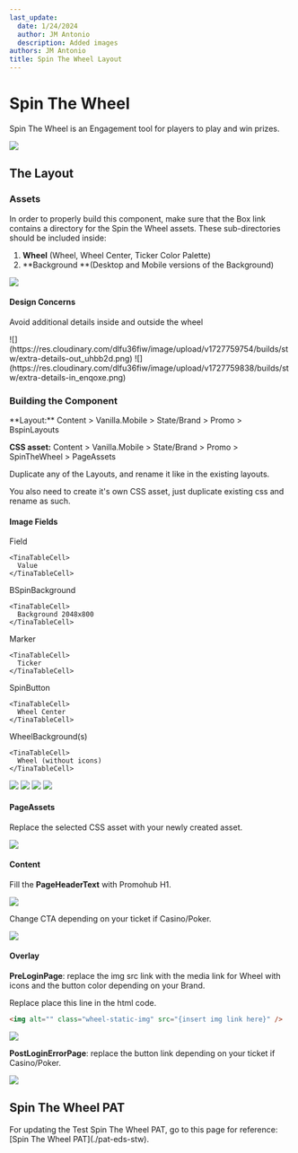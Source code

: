 ```yaml
---
last_update:
  date: 1/24/2024
  author: JM Antonio
  description: Added images
authors: JM Antonio
title: Spin The Wheel Layout
---
```


# Spin The Wheel

Spin The Wheel is an Engagement tool for players to play and win prizes.

![](https://res.cloudinary.com/dlfu36fiw/image/upload/v1709887578/builds/stw/k3lsdnhfs2g0yprea4nv.png)

## The Layout

### Assets

<Admonition type="info" title="Required Assets">
  In order to properly build this component, make sure that the Box link contains a directory for the Spin the Wheel assets. These sub-directories should be included inside:

  1. **Wheel** (Wheel, Wheel Center, Ticker Color Palette)
  2. **Background **(Desktop and Mobile versions of the Background)

  ![](https://res.cloudinary.com/dlfu36fiw/image/upload/v1727754619/builds/stw/Screenshot_2024-10-01_114834_mtkjso.png)
</Admonition>

#### Design Concerns

Avoid additional details inside and outside the wheel

<Row>
  <Col ratio={1} sticky={false}>
    ![](https://res.cloudinary.com/dlfu36fiw/image/upload/v1727759754/builds/stw/extra-details-out_uhbb2d.png)
  </Col>

  <Col ratio={1} sticky={false}>
    ![](https://res.cloudinary.com/dlfu36fiw/image/upload/v1727759838/builds/stw/extra-details-in_enqoxe.png)
  </Col>
</Row>

### Building the Component

<Admonition type="info" title="SiteCore Path">
  **Layout:**
  Content > Vanilla.Mobile > State/Brand > Promo > BspinLayouts

  **CSS asset:**
  Content > Vanilla.Mobile > State/Brand > Promo > SpinTheWheel > PageAssets
</Admonition>

Duplicate any of the Layouts, and rename it like in the existing layouts.

You also need to create it's own CSS asset, just duplicate existing css and rename as such.

#### Image Fields

<TinaTable topHeader={true}>
  <TinaTableRow>
    <TinaTableCell>
      Field
    </TinaTableCell>

    <TinaTableCell>
      Value
    </TinaTableCell>
  </TinaTableRow>

  <TinaTableRow>
    <TinaTableCell>
      BSpinBackground
    </TinaTableCell>

    <TinaTableCell>
      Background 2048x800
    </TinaTableCell>
  </TinaTableRow>

  <TinaTableRow>
    <TinaTableCell>
      Marker
    </TinaTableCell>

    <TinaTableCell>
      Ticker
    </TinaTableCell>
  </TinaTableRow>

  <TinaTableRow>
    <TinaTableCell>
      SpinButton
    </TinaTableCell>

    <TinaTableCell>
      Wheel Center
    </TinaTableCell>
  </TinaTableRow>

  <TinaTableRow>
    <TinaTableCell>
      WheelBackground(s)
    </TinaTableCell>

    <TinaTableCell>
      Wheel (without icons)
    </TinaTableCell>
  </TinaTableRow>
</TinaTable>

![](https://res.cloudinary.com/dlfu36fiw/image/upload/v1709887574/builds/stw/ykpjjxrcj1va9atzetol.png)
![](https://res.cloudinary.com/dlfu36fiw/image/upload/v1709887575/builds/stw/haqanz2xpyrwjygp84qn.png)
![](https://res.cloudinary.com/dlfu36fiw/image/upload/v1709887512/builds/stw/adefyl5vmzuy7yifhewc.png)
![](https://res.cloudinary.com/dlfu36fiw/image/upload/v1709887513/builds/stw/xnwitpgw9o80vhqekbcq.png)

#### PageAssets

Replace the selected CSS asset with your newly created asset.

![](https://res.cloudinary.com/dlfu36fiw/image/upload/v1709887511/builds/stw/emon66atrvpflvq5lags.png)

#### Content

Fill the **PageHeaderText** with Promohub H1.

![](https://res.cloudinary.com/dlfu36fiw/image/upload/v1709887511/builds/stw/jhvpx6qdbpknhrwfeagh.png)

Change CTA depending on your ticket if Casino/Poker.

![](https://res.cloudinary.com/dlfu36fiw/image/upload/v1709887511/builds/stw/gh5qxcr9z4nutp3ufghn.png)

#### Overlay

**PreLoginPage**: replace the img src link with the media link for Wheel with icons and the button color depending on your Brand.

Replace place this line in the html code.

```html
<img alt="" class="wheel-static-img" src="{insert img link here}" />
```

![](https://res.cloudinary.com/dlfu36fiw/image/upload/v1709887513/builds/stw/fri5wbtw7igwvgaweraj.png)

**PostLoginErrorPage**: replace the button link depending on your ticket if Casino/Poker.

![](https://res.cloudinary.com/dlfu36fiw/image/upload/v1709887512/builds/stw/jd1byupxpbleiudqqhpe.png)

## Spin The Wheel PAT

<Admonition type="info" title="Info">
  For updating the Test Spin The Wheel PAT, go to this page for reference: [Spin The Wheel PAT](./pat-eds-stw).
</Admonition>
